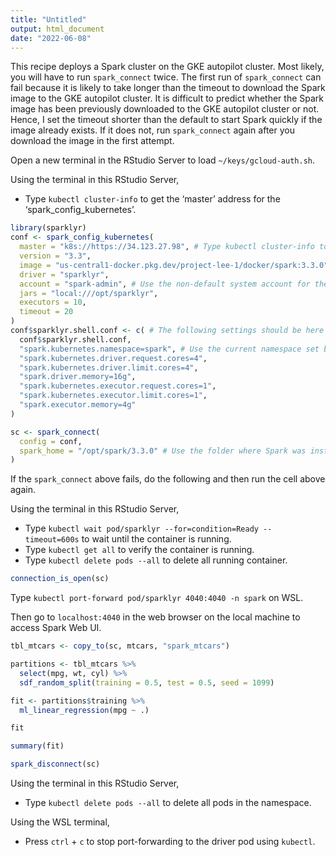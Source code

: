 ```yaml
---
title: "Untitled"
output: html_document
date: "2022-06-08"
---
```


This recipe deploys a Spark cluster on the GKE autopilot cluster. Most likely, you will have to run `spark_connect` twice. The first run of `spark_connect` can fail because it is likely to take longer than the timeout to download the Spark image to the GKE autopilot cluster. It is difficult to predict whether the Spark image has been previously downloaded to the GKE autopilot cluster or not. Hence, I set the timeout shorter than the default to start Spark quickly if the image already exists. If it does not, run `spark_connect` again after you download the image in the first attempt.

Open a new terminal in the RStudio Server to load `~/keys/gcloud-auth.sh`.

Using the terminal in this RStudio Server,

- Type `kubectl cluster-info` to get the 'master' address for the 'spark_config_kubernetes'.

```r
library(sparklyr)
conf <- spark_config_kubernetes(
  master = "k8s://https://34.123.27.98", # Type kubectl cluster-info to get this url.
  version = "3.3",
  image = "us-central1-docker.pkg.dev/project-lee-1/docker/spark:3.3.0",
  driver = "sparklyr",
  account = "spark-admin", # Use the non-default system account for the current namespace set by the NAMESPACE environment variable from compose.yml and `gcloud-auth.sh`.
  jars = "local:///opt/sparklyr",
  executors = 10,
  timeout = 20
)
conf$sparklyr.shell.conf <- c( # The following settings should be here to be used for spark-submit.
  conf$sparklyr.shell.conf,
  "spark.kubernetes.namespace=spark", # Use the current namespace set by the NAMESPACE environment variable from compose.yml and `gcloud-auth.sh`.
  "spark.kubernetes.driver.request.cores=4",
  "spark.kubernetes.driver.limit.cores=4",
  "spark.driver.memory=16g",
  "spark.kubernetes.executor.request.cores=1",
  "spark.kubernetes.executor.limit.cores=1",
  "spark.executor.memory=4g"
)
```

```r
sc <- spark_connect(
  config = conf,
  spark_home = "/opt/spark/3.3.0" # Use the folder where Spark was installed by spark.sh
)
```

If the `spark_connect` above fails, do the following and then run the cell above again.

Using the terminal in this RStudio Server,

- Type `kubectl wait pod/sparklyr --for=condition=Ready --timeout=600s` to wait until the container is running.
- Type `kubectl get all` to verify the container is running.
- Type `kubectl delete pods --all` to delete all running container.

```r
connection_is_open(sc)
```

Type `kubectl port-forward pod/sparklyr 4040:4040 -n spark` on WSL.

Then go to `localhost:4040` in the web browser on the local machine to access Spark Web UI.

```r
tbl_mtcars <- copy_to(sc, mtcars, "spark_mtcars")
```

```r
partitions <- tbl_mtcars %>%
  select(mpg, wt, cyl) %>%
  sdf_random_split(training = 0.5, test = 0.5, seed = 1099)
```

```r
fit <- partitions$training %>%
  ml_linear_regression(mpg ~ .)

fit
```

```r
summary(fit)
```

```r
spark_disconnect(sc)
```

Using the terminal in this RStudio Server, 

- Type `kubectl delete pods --all` to delete all pods in the namespace.

Using the WSL terminal,

- Press `ctrl` + `c` to stop port-forwarding to the driver pod using `kubectl`.
